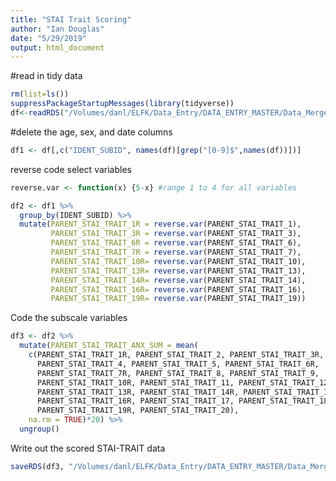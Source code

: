 ```yaml
---
title: "STAI Trait Scoring"
author: "Ian Douglas"
date: "5/29/2019"
output: html_document
---
```

#read in tidy data
```r
rm(list=ls())
suppressPackageStartupMessages(library(tidyverse))
df<-readRDS("/Volumes/danl/ELFK/Data_Entry/DATA_ENTRY_MASTER/Data_Merge/02 Tidied/QUALTRICS/Parent/R/STAI_trait_tidy.rds")
```
#delete the age, sex, and date columns
```r
df1 <- df[,c("IDENT_SUBID", names(df)[grep("[0-9]$",names(df))])]
```

reverse code select variables
```r
reverse.var <- function(x) {5-x} #range 1 to 4 for all variables

df2 <- df1 %>% 
  group_by(IDENT_SUBID) %>%
  mutate(PARENT_STAI_TRAIT_1R = reverse.var(PARENT_STAI_TRAIT_1),
         PARENT_STAI_TRAIT_3R = reverse.var(PARENT_STAI_TRAIT_3),
         PARENT_STAI_TRAIT_6R = reverse.var(PARENT_STAI_TRAIT_6),
         PARENT_STAI_TRAIT_7R = reverse.var(PARENT_STAI_TRAIT_7),
         PARENT_STAI_TRAIT_10R= reverse.var(PARENT_STAI_TRAIT_10),
         PARENT_STAI_TRAIT_13R= reverse.var(PARENT_STAI_TRAIT_13),
         PARENT_STAI_TRAIT_14R= reverse.var(PARENT_STAI_TRAIT_14),
         PARENT_STAI_TRAIT_16R= reverse.var(PARENT_STAI_TRAIT_16),
         PARENT_STAI_TRAIT_19R= reverse.var(PARENT_STAI_TRAIT_19))
```

Code the subscale variables
```r
df3 <- df2 %>%
  mutate(PARENT_STAI_TRAIT_ANX_SUM = mean(
    c(PARENT_STAI_TRAIT_1R, PARENT_STAI_TRAIT_2, PARENT_STAI_TRAIT_3R,
      PARENT_STAI_TRAIT_4, PARENT_STAI_TRAIT_5, PARENT_STAI_TRAIT_6R,
      PARENT_STAI_TRAIT_7R, PARENT_STAI_TRAIT_8, PARENT_STAI_TRAIT_9,
      PARENT_STAI_TRAIT_10R, PARENT_STAI_TRAIT_11, PARENT_STAI_TRAIT_12,
      PARENT_STAI_TRAIT_13R, PARENT_STAI_TRAIT_14R, PARENT_STAI_TRAIT_15,
      PARENT_STAI_TRAIT_16R, PARENT_STAI_TRAIT_17, PARENT_STAI_TRAIT_18,
      PARENT_STAI_TRAIT_19R, PARENT_STAI_TRAIT_20), 
    na.rm = TRUE)*20) %>%
  ungroup()
```
Write out the scored STAI-TRAIT data
```r
saveRDS(df3, "/Volumes/danl/ELFK/Data_Entry/DATA_ENTRY_MASTER/Data_Merge/03 Scored/R/STAI_trait_scored.rds")
```

